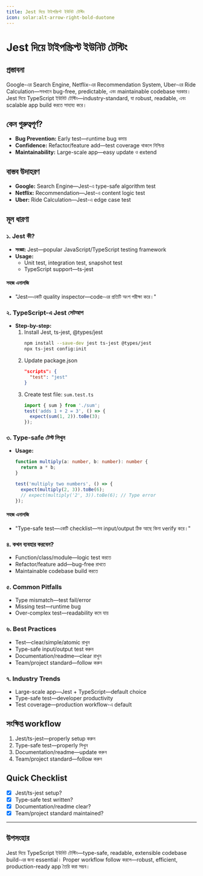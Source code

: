 ```yaml
---
title: Jest দিয়ে টাইপস্ক্রিপ্ট ইউনিট টেস্টিং
icon: solar:alt-arrow-right-bold-duotone
---
```


# Jest দিয়ে টাইপস্ক্রিপ্ট ইউনিট টেস্টিং

## প্রস্তাবনা

Google-এর Search Engine, Netflix-এর Recommendation System, Uber-এর Ride Calculation—সবখানে bug-free, predictable, এবং maintainable codebase দরকার। Jest দিয়ে TypeScript ইউনিট টেস্টিং—industry-standard, যা robust, readable, এবং scalable app build করতে সাহায্য করে।

## কেন গুরুত্বপূর্ণ?

- **Bug Prevention:** Early test—runtime bug কমায়
- **Confidence:** Refactor/feature add—test coverage থাকলে নিশ্চিন্ত
- **Maintainability:** Large-scale app—easy update ও extend

## বাস্তব উদাহরণ

- **Google:** Search Engine—Jest-এ type-safe algorithm test
- **Netflix:** Recommendation—Jest-এ content logic test
- **Uber:** Ride Calculation—Jest-এ edge case test

## মূল ধারণা

### ১. Jest কী?

- **সংজ্ঞা:** Jest—popular JavaScript/TypeScript testing framework
- **Usage:**
  - Unit test, integration test, snapshot test
  - TypeScript support—ts-jest

#### সহজ এনালজি

- "Jest—একটি quality inspector—code-এর প্রতিটি অংশ পরীক্ষা করে।"

### ২. TypeScript-এ Jest সেটআপ

- **Step-by-step:**
  1. Install Jest, ts-jest, @types/jest
     ```bash
     npm install --save-dev jest ts-jest @types/jest
     npx ts-jest config:init
     ```
  2. Update package.json
     ```json
     "scripts": {
       "test": "jest"
     }
     ```
  3. Create test file: `sum.test.ts`
     ```typescript
     import { sum } from './sum';
     test('adds 1 + 2 = 3', () => {
       expect(sum(1, 2)).toBe(3);
     });
     ```

### ৩. Type-safe টেস্ট লিখুন

- **Usage:**
  ```typescript
  function multiply(a: number, b: number): number {
    return a * b;
  }

  test('multiply two numbers', () => {
    expect(multiply(2, 3)).toBe(6);
    // expect(multiply('2', 3)).toBe(6); // Type error
  });
  ```

#### সহজ এনালজি

- "Type-safe test—একটি checklist—সব input/output ঠিক আছে কিনা verify করে।"

### ৪. কখন ব্যবহার করবেন?

- Function/class/module—logic test করতে
- Refactor/feature add—bug-free রাখতে
- Maintainable codebase build করতে

### ৫. Common Pitfalls

- Type mismatch—test fail/error
- Missing test—runtime bug
- Over-complex test—readability কমে যায়

### ৬. Best Practices

- Test—clear/simple/atomic রাখুন
- Type-safe input/output test করুন
- Documentation/readme—clear রাখুন
- Team/project standard—follow করুন

### ৭. Industry Trends

- Large-scale app—Jest + TypeScript—default choice
- Type-safe test—developer productivity
- Test coverage—production workflow-এ default

## সংক্ষিপ্ত workflow

1. Jest/ts-jest—properly setup করুন
2. Type-safe test—properly লিখুন
3. Documentation/readme—update করুন
4. Team/project standard—follow করুন

## Quick Checklist

- [x] Jest/ts-jest setup?
- [x] Type-safe test written?
- [x] Documentation/readme clear?
- [x] Team/project standard maintained?

---

## উপসংহার

Jest দিয়ে TypeScript ইউনিট টেস্টিং—type-safe, readable, extensible codebase build-এর জন্য essential। Proper workflow follow করলে—robust, efficient, production-ready app তৈরি করা সম্ভব।

